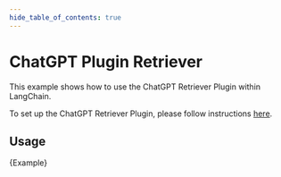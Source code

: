 ```yaml
---
hide_table_of_contents: true
---
```


# ChatGPT Plugin Retriever

This example shows how to use the ChatGPT Retriever Plugin within LangChain.

To set up the ChatGPT Retriever Plugin, please follow instructions [here](https://github.com/openai/chatgpt-retrieval-plugin).

## Usage


<CodeBlock language="typescript">{Example}</CodeBlock>
